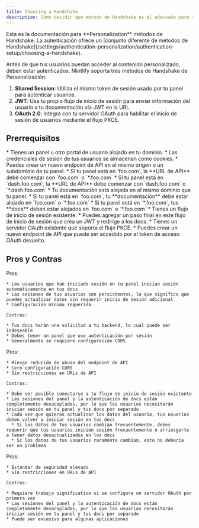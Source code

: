 ```yaml
---
title: Choosing a Handshake
description: Cómo decidir qué método de Handshake es el adecuado para tu documentación
---
```


<Info>
  Esta es la documentación para **Personalization** métodos de Handshake. La autenticación ofrece un [conjunto diferente de métodos de Handshake](/settings/authentication-personalization/authentication-setup/choosing-a-handshake).
</Info>

Antes de que tus usuarios puedan acceder al contenido personalizado, deben estar autenticados. Mintlify soporta tres métodos de Handshake de Personalización:

1. **Shared Session**: Utiliza el mismo token de sesión usado por tu panel para autenticar usuarios.
2. **JWT**: Usa tu propio flujo de inicio de sesión para enviar información del usuario a tu documentación vía JWT en la URL.
3. **OAuth 2.0**: Integra con tu servidor OAuth para habilitar el inicio de sesión de usuarios mediante el flujo PKCE.

## Prerrequisitos

<Tabs>
  <Tab title="Shared Session">
    * Tienes un panel u otro portal de usuario alojado en tu dominio.
    * Las credenciales de sesión de tus usuarios se almacenan como cookies.
    * Puedes crear un nuevo endpoint de API en el mismo origen o un subdominio de tu panel.
      * Si tu panel está en `foo.com`, la **URL de API** debe comenzar con `foo.com` o `*.foo.com`
      * Si tu panel está en `dash.foo.com`, la **URL de API** debe comenzar con `dash.foo.com` o `*.dash.foo.com`
    * Tu documentación está alojada en el mismo dominio que tu panel.
      * Si tu panel está en `foo.com`, tu **documentación** debe estar alojado en `foo.com` o `*.foo.com`
      * Si tu panel está en `*.foo.com`, tus **docs** deben estar alojados en `foo.com` o `*.foo.com`
  </Tab>

  <Tab title="JWT">
    * Tienes un flujo de inicio de sesión existente.
    * Puedes agregar un paso final en este flujo de inicio de sesión que crea un JWT y redirige a los docs.
  </Tab>

  <Tab title="OAuth 2.0">
    * Tienes un servidor OAuth existente que soporta el flujo PKCE.
    * Puedes crear un nuevo endpoint de API que puede ser accedido por el token de acceso OAuth devuelto.
  </Tab>
</Tabs>

## Pros y Contras

<Tabs>
  <Tab title="Shared Session">
    Pros:

    * Los usuarios que han iniciado sesión en tu panel inician sesión automáticamente en tus docs
    * Las sesiones de tus usuarios son persistentes, lo que significa que puedes actualizar datos sin requerir inicio de sesión adicional
    * Configuración mínima requerida

    Contras:

    * Tus docs harán una solicitud a tu backend, lo cual puede ser indeseable
    * Debes tener un panel que use autenticación por sesión
    * Generalmente se requiere configuración CORS
  </Tab>

  <Tab title="JWT">
    Pros:

    * Riesgo reducido de abuso del endpoint de API
    * Cero configuración CORS
    * Sin restricciones en URLs de API

    Contras:

    * Debe ser posible conectarse a tu flujo de inicio de sesión existente
    * Las sesiones del panel y la autenticación de docs están completamente desacopladas, por lo que los usuarios necesitarán iniciar sesión en tu panel y tus docs por separado
    * Cada vez que quieras actualizar los datos del usuario, tus usuarios deben volver a iniciar sesión en tus docs
      * Si los datos de tus usuarios cambian frecuentemente, debes requerir que tus usuarios inicien sesión frecuentemente o arriesgarte a tener datos desactualizados en los docs
      * Si los datos de tus usuarios raramente cambian, esto no debería ser un problema
  </Tab>

  <Tab title="OAuth 2.0">
    Pros:

    * Estándar de seguridad elevado
    * Sin restricciones en URLs de API

    Contras:

    * Requiere trabajo significativo si se configura un servidor OAuth por primera vez
    * Las sesiones del panel y la autenticación de docs están completamente desacopladas, por lo que los usuarios necesitarán iniciar sesión en tu panel y tus docs por separado
    * Puede ser excesivo para algunas aplicaciones
  </Tab>
</Tabs>
